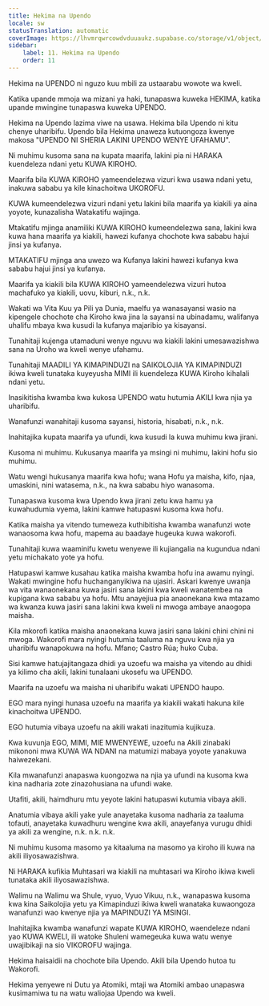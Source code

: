 ```yaml
---
title: Hekima na Upendo
locale: sw
statusTranslation: automatic
coverImage: https://lhvmrqwrcowdvduuaukz.supabase.co/storage/v1/object/public/strapi-uploads/small_cover-educacion-fundamental.webp-2d51a7828a2b1309555be27f7e2a61a0.webp
sidebar:
    label: 11. Hekima na Upendo
    order: 11
---
```

Hekima na UPENDO ni nguzo kuu mbili za ustaarabu wowote wa kweli.

Katika upande mmoja wa mizani ya haki, tunapaswa kuweka HEKIMA, katika upande mwingine tunapaswa kuweka UPENDO.

Hekima na Upendo lazima viwe na usawa. Hekima bila Upendo ni kitu chenye uharibifu. Upendo bila Hekima unaweza kutuongoza kwenye makosa "UPENDO NI SHERIA LAKINI UPENDO WENYE UFAHAMU".

Ni muhimu kusoma sana na kupata maarifa, lakini pia ni HARAKA kuendeleza ndani yetu KUWA KIROHO.

Maarifa bila KUWA KIROHO yameendelezwa vizuri kwa usawa ndani yetu, inakuwa sababu ya kile kinachoitwa UKOROFU.

KUWA kumeendelezwa vizuri ndani yetu lakini bila maarifa ya kiakili ya aina yoyote, kunazalisha Watakatifu wajinga.

Mtakatifu mjinga anamiliki KUWA KIROHO kumeendelezwa sana, lakini kwa kuwa hana maarifa ya kiakili, hawezi kufanya chochote kwa sababu hajui jinsi ya kufanya.

MTAKATIFU mjinga ana uwezo wa Kufanya lakini hawezi kufanya kwa sababu hajui jinsi ya kufanya.

Maarifa ya kiakili bila KUWA KIROHO yameendelezwa vizuri hutoa machafuko ya kiakili, uovu, kiburi, n.k., n.k.

Wakati wa Vita Kuu ya Pili ya Dunia, maelfu ya wanasayansi wasio na kipengele chochote cha Kiroho kwa jina la sayansi na ubinadamu, walifanya uhalifu mbaya kwa kusudi la kufanya majaribio ya kisayansi.

Tunahitaji kujenga utamaduni wenye nguvu wa kiakili lakini umesawazishwa sana na Uroho wa kweli wenye ufahamu.

Tunahitaji MAADILI YA KIMAPINDUZI na SAIKOLOJIA YA KIMAPINDUZI ikiwa kweli tunataka kuyeyusha MIMI ili kuendeleza KUWA Kiroho kihalali ndani yetu.

Inasikitisha kwamba kwa kukosa UPENDO watu hutumia AKILI kwa njia ya uharibifu.

Wanafunzi wanahitaji kusoma sayansi, historia, hisabati, n.k., n.k.

Inahitajika kupata maarifa ya ufundi, kwa kusudi la kuwa muhimu kwa jirani.

Kusoma ni muhimu. Kukusanya maarifa ya msingi ni muhimu, lakini hofu sio muhimu.

Watu wengi hukusanya maarifa kwa hofu; wana Hofu ya maisha, kifo, njaa, umaskini, nini watasema, n.k., na kwa sababu hiyo wanasoma.

Tunapaswa kusoma kwa Upendo kwa jirani zetu kwa hamu ya kuwahudumia vyema, lakini kamwe hatupaswi kusoma kwa hofu.

Katika maisha ya vitendo tumeweza kuthibitisha kwamba wanafunzi wote wanaosoma kwa hofu, mapema au baadaye hugeuka kuwa wakorofi.

Tunahitaji kuwa waaminifu kwetu wenyewe ili kujiangalia na kugundua ndani yetu michakato yote ya hofu.

Hatupaswi kamwe kusahau katika maisha kwamba hofu ina awamu nyingi. Wakati mwingine hofu huchanganyikiwa na ujasiri. Askari kwenye uwanja wa vita wanaonekana kuwa jasiri sana lakini kwa kweli wanatembea na kupigana kwa sababu ya hofu. Mtu anayejiua pia anaonekana kwa mtazamo wa kwanza kuwa jasiri sana lakini kwa kweli ni mwoga ambaye anaogopa maisha.

Kila mkorofi katika maisha anaonekana kuwa jasiri sana lakini chini chini ni mwoga. Wakorofi mara nyingi hutumia taaluma na nguvu kwa njia ya uharibifu wanapokuwa na hofu. Mfano; Castro Rúa; huko Cuba.

Sisi kamwe hatujajitangaza dhidi ya uzoefu wa maisha ya vitendo au dhidi ya kilimo cha akili, lakini tunalaani ukosefu wa UPENDO.

Maarifa na uzoefu wa maisha ni uharibifu wakati UPENDO haupo.

EGO mara nyingi hunasa uzoefu na maarifa ya kiakili wakati hakuna kile kinachoitwa UPENDO.

EGO hutumia vibaya uzoefu na akili wakati inazitumia kujikuza.

Kwa kuvunja EGO, MIMI, MIE MWENYEWE, uzoefu na Akili zinabaki mikononi mwa KUWA WA NDANI na matumizi mabaya yoyote yanakuwa haiwezekani.

Kila mwanafunzi anapaswa kuongozwa na njia ya ufundi na kusoma kwa kina nadharia zote zinazohusiana na ufundi wake.

Utafiti, akili, haimdhuru mtu yeyote lakini hatupaswi kutumia vibaya akili.

Anatumia vibaya akili yake yule anayetaka kusoma nadharia za taaluma tofauti, anayetaka kuwadhuru wengine kwa akili, anayefanya vurugu dhidi ya akili za wengine, n.k. n.k. n.k.

Ni muhimu kusoma masomo ya kitaaluma na masomo ya kiroho ili kuwa na akili iliyosawazishwa.

Ni HARAKA kufikia Muhtasari wa kiakili na muhtasari wa Kiroho ikiwa kweli tunataka akili iliyosawazishwa.

Walimu na Walimu wa Shule, vyuo, Vyuo Vikuu, n.k., wanapaswa kusoma kwa kina Saikolojia yetu ya Kimapinduzi ikiwa kweli wanataka kuwaongoza wanafunzi wao kwenye njia ya MAPINDUZI YA MSINGI.

Inahitajika kwamba wanafunzi wapate KUWA KIROHO, waendeleze ndani yao KUWA KWELI, ili watoke Shuleni wamegeuka kuwa watu wenye uwajibikaji na sio VIKOROFU wajinga.

Hekima haisaidii na chochote bila Upendo. Akili bila Upendo hutoa tu Wakorofi.

Hekima yenyewe ni Dutu ya Atomiki, mtaji wa Atomiki ambao unapaswa kusimamiwa tu na watu waliojaa Upendo wa kweli.


